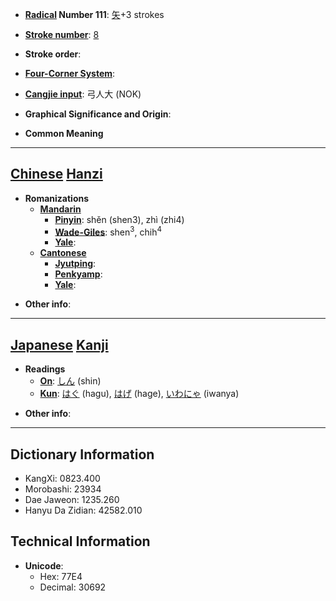 * '''[[Wiktionary:Chinese radical index| Radical]] Number 111''': [[Wiktionary:Chinese radical index 矢|矢]]+3 strokes

* '''[[Wiktionary:Chinese total strokes index|Stroke number]]''': [[Wiktionary:Chinese total strokes index 8|8]]

* '''Stroke order''': 

* '''[[Wiktionary:Chinese four corner index|Four-Corner System]]''': 

* '''[[Wiktionary:Chinese Cangjie index|Cangjie input]]''': 弓人大 (NOK)

* '''Graphical Significance and Origin''': 

* '''Common Meaning'''

----

== [[Chinese]] [[Hanzi]] ==

* '''Romanizations'''
** '''[[Mandarin]]'''
*** '''[[Pinyin]]''': shěn (shen3), zhì (zhi4)
*** '''[[Wade-Giles]]''': shen<sup>3</sup>, chih<sup>4</sup>
*** '''[[Yale]]''': 
** '''[[Cantonese]]'''
*** '''[[Jyutping]]''':
*** '''[[Penkyamp]]''': 
*** '''[[Yale]]''': 

* '''Other info''': 

----

== [[Japanese]] [[Kanji]] ==

* '''Readings'''
** '''[[On]]''': [[しん]] (shin)
** '''[[Kun]]''': [[はぐ]] (hagu), [[はげ]] (hage), [[いわにゃ]] (iwanya)

* '''Other info''':  

----

== Dictionary Information ==

* KangXi: 0823.400
* Morobashi: 23934
* Dae Jaweon: 1235.260
* Hanyu Da Zidian: 42582.010

== Technical Information ==

* '''Unicode''':
** Hex: 77E4
** Decimal: 30692